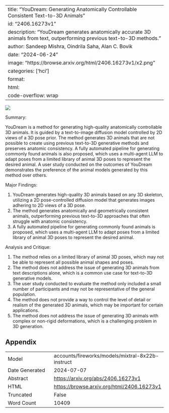 
---
title: "YouDream: Generating Anatomically Controllable Consistent Text-to-3D Animals"
id: "2406.16273v1"
description: "YouDream generates anatomically accurate 3D animals from text, outperforming previous text-to-3D methods."
author: Sandeep Mishra, Oindrila Saha, Alan C. Bovik
date: "2024-06-24"
image: "https://browse.arxiv.org/html/2406.16273v1/x2.png"
categories: ['hci']
format:
  html:
    code-overflow: wrap
---

![](https://browse.arxiv.org/html/2406.16273v1/x2.png)

Summary:

YouDream is a method for generating high-quality anatomically controllable 3D animals. It is guided by a text-to-image diffusion model controlled by 2D views of a 3D pose prior. The method generates 3D animals that are not possible to create using previous text-to-3D generative methods and preserves anatomic consistency. A fully automated pipeline for generating commonly found animals is also proposed, which uses a multi-agent LLM to adapt poses from a limited library of animal 3D poses to represent the desired animal. A user study conducted on the outcomes of YouDream demonstrates the preference of the animal models generated by this method over others.

Major Findings:

1. YouDream generates high-quality 3D animals based on any 3D skeleton, utilizing a 2D pose-controlled diffusion model that generates images adhering to 2D views of a 3D pose.
2. The method generates anatomically and geometrically consistent animals, outperforming previous text-to-3D approaches that often struggle with anatomic consistency.
3. A fully automated pipeline for generating commonly found animals is proposed, which uses a multi-agent LLM to adapt poses from a limited library of animal 3D poses to represent the desired animal.

Analysis and Critique:

1. The method relies on a limited library of animal 3D poses, which may not be able to represent all possible animal shapes and poses.
2. The method does not address the issue of generating 3D animals from text descriptions alone, which is a common use case for text-to-3D generative models.
3. The user study conducted to evaluate the method only included a small number of participants and may not be representative of the general population.
4. The method does not provide a way to control the level of detail or realism of the generated 3D animals, which may be important for certain applications.
5. The method does not address the issue of generating 3D animals with complex or non-rigid deformations, which is a challenging problem in 3D generation.

## Appendix

|          |          |
|----------|----------|
| Model     | accounts/fireworks/models/mixtral-8x22b-instruct       |
| Date Generated     | 2024-07-07       |
| Abstract | [https://arxiv.org/abs/2406.16273v1](https://arxiv.org/abs/2406.16273v1)        |
| HTML     | [https://browse.arxiv.org/html/2406.16273v1](https://browse.arxiv.org/html/2406.16273v1)       |
| Truncated       | False       |
| Word Count       | 10409       |